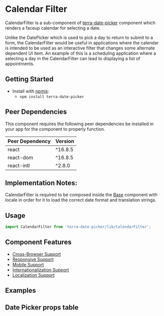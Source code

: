 


<Badge />

# Calendar Filter

CalendarFilter is a sub-component of [terra-date-picker](https://github.com/cerner/terra-framework/tree/master/packages/terra-date-picker) component which renders a faceup calendar for selecting a date.

Unlike the DatePicker which is used to pick a day to return to submit to a form, the CalendarFilter would be useful in applications where the calendar is intended to be used as an interactive filter that changes some alternate dependent UI item. An example of this is a scheduling application where a selecting a day in the CalendarFilter can lead to displaying a list of appointments.

## Getting Started

- Install with [npmjs](https://www.npmjs.com):
  - `npm install terra-date-picker`

<!-- AUTO-GENERATED-CONTENT:START Peer Dependencies -->
## Peer Dependencies

This component requires the following peer dependencies be installed in your app for the component to properly function.

| Peer Dependency | Version |
|-|-|
| react | ^16.8.5 |
| react-dom | ^16.8.5 |
| react-intl | ^2.8.0 |

<!-- AUTO-GENERATED-CONTENT:END -->

## Implementation Notes:
CalendarFilter is required to be composed inside the [Base](https://engineering.cerner.com/terra-core/components/terra-base/base/base) component with locale in order for it to load the correct date format and translation strings.

## Usage
```js
import CalendarFilter from 'terra-date-picker/lib/CalendarFilter';
```

## Component Features
* [Cross-Browser Support](https://engineering.cerner.com/terra-ui/about/terra-ui/component-standards#cross-browser-support)
* [Responsive Support](https://engineering.cerner.com/terra-ui/about/terra-ui/component-standards#responsive-support)
* [Mobile Support](https://engineering.cerner.com/terra-ui/about/terra-ui/component-standards#mobile-support)
* [Internationalization Support](https://engineering.cerner.com/terra-ui/about/terra-ui/component-standards#internationalization-i18n)
* [Localization Support](https://engineering.cerner.com/terra-ui/about/terra-ui/component-standards#internationalization-i18n)

## Examples
<CalendarFilterDefault title='Calendar Filter with no default date provided' />
<CalendarFilterDefaultDate title='Calendar Filter with default selected date' />
<CalendarFilterExcludeDates title='Calendar Filter with Exclude Dates' />
<CalendarFilterIncludeDates title='Calendar Filter with Include Dates' />
<CalendarFilterFilterDates title='Calendar Filter with Filter Dates' />
<CalendarFilterMinMax title='Calendar Filter with Min Max Selection Options' />
<CalendarFilterControlled title='Controlled Calendar Filter' />

## Date Picker props table
<CalendarFilterPropsTable />
